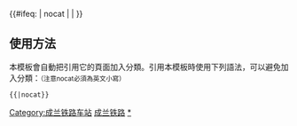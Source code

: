 {{鐵道路線|
| lua=1
| 模板名稱 = 成兰铁路
| 名稱 = [[成兰铁路]]（建设中）
| 代表色 =  #0033c9
| Logo = [[File:China_Railways.svg|17px]]
| 背景顏色 = #FFFFFF
| 車站列表 = blstart ~ 成都 ~ 大弯镇 ~ 青白江 ~ blline ~ 青白江东 ~ blend ~ 三星堆 ~ 什邡西 ~ 绵竹南 ~ 安州站 (四川省) ~ 高川 ~ 茂县 ~ 龙塘 ~ 太平站 (成兰铁路) ~ 镇江关 ~ 松潘 ~ 川主寺 ~ #黄胜关#<small>（以下与成宁铁路共线）</small> ~ 红原 ~ 班佑 ~ 若尔盖 ~ 阿西 ~ 花湖站 (四川省) ~ 郎木寺 ~ 碌曲 ~ 合作 ~ #唐尕昂#<small>（以下与兰合铁路共线）</small> ~ 双城站 (甘肃省) ~ 临夏 ~ 刘家峡 ~  西固城 ~ 兰州西
}}
<includeonly>{{#ifeq: {{{1}}} | nocat | <!--空--> | [[Category:成兰铁路车站]] }}</includeonly><noinclude>

==使用方法==
本模板會自動把引用它的頁面加入分類。引用本模板時使用下列語法，可以避免加入分類：<small>（注意nocat必須為英文小寫）</small>
 <nowiki>{{</nowiki>{{PAGENAME}}<nowiki>|nocat}}</nowiki>
[[Category:中國鐵路路線模板|成兰铁路]]
[[Category:成兰铁路车站|*]]
</noinclude>